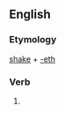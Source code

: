 ==English==

===Etymology===
[[shake]] + [[-eth]]

===Verb===
{{en-verb form}}

# {{en-archaic third-person singular of|shake}}